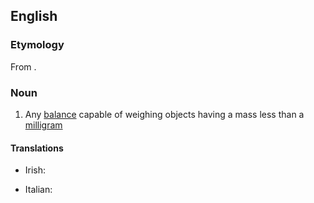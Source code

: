 ==English==
{{wikipedia}}

===Etymology===
From {{affix|en|micro-|balance}}.

===Noun===
{{en-noun}}

# Any [[balance]] capable of weighing objects having a mass less than a [[milligram]]

====Translations====
{{trans-top|balance capable of weighing objects having a mass less than a milligram}}
* Irish: {{t|ga|micrimheá|f}}
{{trans-mid}}
* Italian: {{t|it|microbilancia|f}}
{{trans-bottom}}